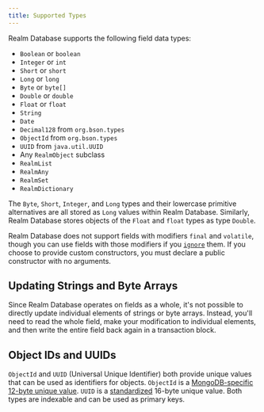 ```yaml
---
title: Supported Types
---
```


Realm Database supports the following field data types:

- `Boolean` or `boolean`
- `Integer` or `int`
- `Short` or `short`
- `Long` or `long`
- `Byte` or `byte[]`
- `Double` or `double`
- `Float` or `float`
- `String`
- `Date`
- `Decimal128` from `org.bson.types`
- `ObjectId` from `org.bson.types`
- `UUID` from `java.util.UUID`
- Any `RealmObject` subclass
- `RealmList`
- `RealmAny`
- `RealmSet`
- `RealmDictionary`

The `Byte`, `Short`, `Integer`, and `Long` types and their
lowercase primitive alternatives are all stored as `Long` values
within Realm Database. Similarly, Realm Database stores objects
of the `Float` and `float` types as type `Double`.

Realm Database does not support fields with modifiers `final` and
`volatile`, though you can use fields with those modifiers if you
[`ignore`](https://docs.mongodb.com/realm/sdk/java/api/io/realm/annotations/Ignore/)
them. If you choose to provide custom constructors, you must declare a
public constructor with no arguments.

## Updating Strings and Byte Arrays

Since Realm Database operates on fields as a whole, it's not possible
to directly update individual elements of strings or byte arrays. Instead,
you'll need to read the whole field, make your modification to individual
elements, and then write the entire field back again in a transaction block.

## Object IDs and UUIDs

`ObjectId` and `UUID` (Universal Unique Identifier) both provide
unique values that can be used as identifiers for objects.
`ObjectId` is a [MongoDB-specific 12-byte unique value](https://docs.mongodb.com/manual/reference/method/ObjectId/).
`UUID` is a [standardized](https://tools.ietf.org/html/rfc4122) 16-byte
unique value. Both types are indexable and can be used as primary keys.
